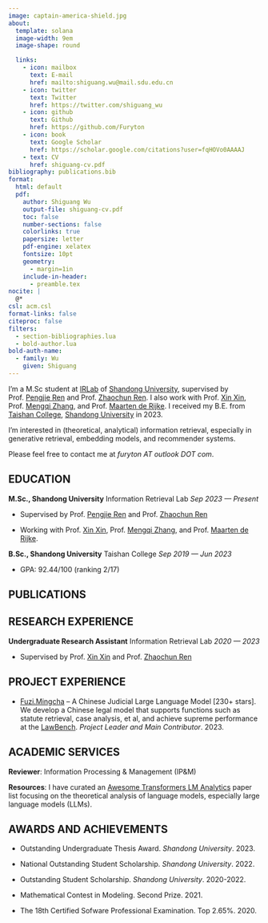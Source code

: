 ```yaml
---
image: captain-america-shield.jpg
about:
  template: solana
  image-width: 9em
  image-shape: round

  links:
    - icon: mailbox
      text: E-mail
      href: mailto:shiguang.wu@mail.sdu.edu.cn
    - icon: twitter
      text: Twitter
      href: https://twitter.com/shiguang_wu
    - icon: github
      text: Github
      href: https://github.com/Furyton
    - icon: book
      text: Google Scholar
      href: https://scholar.google.com/citations?user=fqHOVo0AAAAJ
    - text: CV
      href: shiguang-cv.pdf
bibliography: publications.bib
format:
  html: default
  pdf:
    author: Shiguang Wu
    output-file: shiguang-cv.pdf
    toc: false
    number-sections: false
    colorlinks: true
    papersize: letter
    pdf-engine: xelatex
    fontsize: 10pt
    geometry:
      - margin=1in
    include-in-header:
      - preamble.tex
nocite: |
  @*
csl: acm.csl
format-links: false
citeproc: false
filters:
  - section-bibliographies.lua
  - bold-author.lua
bold-auth-name:
  - family: Wu
    given: Shiguang
---
```


::: {.content-visible when-format="pdf"}

\begin{center}
\LARGE{Shiguang Wu}

N3 Building, Shandong University, 72 Binhai Highway, Qingdao, Shandong Province, China

\large\Telefon\ +86 177-0544-8803. \large\Letter\ \href{mailto:shiguang.wu@mail.sdu.edu.cn}{shiguang.wu@mail.sdu.edu.cn}

\href{https://scholar.google.com/citations?user=fqHOVo0AAAAJ}{[Google Scholar]}
\href{https://github.com/Furyton}{[GitHub]}
\href{https://twitter.com/shiguang\_wu}{[Twitter]}
\href{https://furyton.github.io}{[Webpage]}

\end{center}
:::

::: {.content-visible when-format="html"}
I'm a M.Sc student at [IRLab](https://ir.sdu.edu.cn/index_en.htm) of [Shandong University](https://www.en.sdu.edu.cn/), supervised by Prof. [Pengjie Ren](https://pengjieren.github.io/) and Prof. [Zhaochun Ren](https://renzhaochun.github.io/).
I also work with Prof. [Xin Xin](https://xinxin-me.github.io/), Prof. [Mengqi Zhang](https://zm7.github.io/), and Prof. [Maarten de Rijke](https://staff.fnwi.uva.nl/m.derijke/).
I received my B.E. from [Taishan College](https://www.tsxt.sdu.edu.), [Shandong University](https://www.en.sdu.edu.cn/) in 2023.
:::

I'm interested in (theoretical, analytical) information retrieval, especially in generative retrieval, embedding models, and recommender systems.

::: {.content-visible when-format="html"}
Please feel free to contact me at _furyton AT outlook DOT com_.
:::

## EDUCATION

**M.Sc., Shandong University** Information Retrieval Lab [*Sep 2023 --- Present*]{.cvdate}

- Supervised by Prof. [Pengjie Ren](https://pengjieren.github.io/) and Prof. [Zhaochun Ren](https://renzhaochun.github.io/)

- Working with Prof. [Xin Xin](https://xinxin-me.github.io/), Prof. [Mengqi Zhang](https://zm7.github.io/), and Prof. [Maarten de Rijke](https://staff.fnwi.uva.nl/m.derijke/).

**B.Sc., Shandong University** Taishan College [*Sep 2019 --- Jun 2023*]{.cvdate}

- GPA: 92.44/100 (ranking 2/17)

## PUBLICATIONS

::: {#refs}
:::

## RESEARCH EXPERIENCE

**Undergraduate Research Assistant** Information Retrieval Lab [*2020 --- 2023*]{.cvdate}

- Supervised by Prof. [Xin Xin](https://pengjieren.github.io/) and Prof. [Zhaochun Ren](https://renzhaochun.github.io/)

## PROJECT EXPERIENCE

- [Fuzi.Mingcha](https://github.com/irlab-sdu/fuzi.mingcha) -- A Chinese Judicial Large Language Model [230+ stars]. We develop a Chinese legal model that supports functions such as statute retrieval, case analysis, et al, and achieve supreme performance at the [LawBench](https://github.com/open-compass/LawBench). *Project Leader and Main Contributor*. 2023.

## ACADEMIC SERVICES

**Reviewer**: Information Processing & Management (IP&M)

**Resources**: I have curated an [Awesome Transformers LM Analytics](https://github.com/Furyton/awesome-transformers-LM-analytics) paper list focusing on the theoretical analysis of language models, especially large language models (LLMs).

## AWARDS AND ACHIEVEMENTS

- Outstanding Undergraduate Thesis Award. *Shandong University*. 2023.

- National Outstanding Student Scholarship. *Shandong University*. 2022.

- Outstanding Student Scholarship. *Shandong University*. 2020-2022.

- Mathematical Contest in Modeling. Second Prize. 2021.

- The 18th Certified Sofware Professional Examination. Top 2.65\%. 2020.
